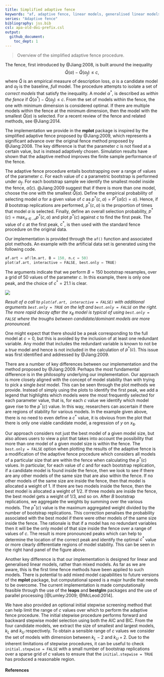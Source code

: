 ```yaml
---
title: Simplified adaptive fence
keywords: "af, adaptive fence, linear models, generalised linear models"
series: "Adaptive fence"
bibliography: jss.bib
csl: apa-old-doi-prefix.csl
output: 
  github_document:
    toc_dept: 1
---
```


> Overview of the simplified adaptive fence procedure.

The fence, first introduced by @Jiang:2008, is built around the inequality 
$$\hat{Q}(\alpha) - \hat{Q}(\alpha_{f}) \leq c,$$ 
where $\hat Q$ is an empirical measure of description loss, $\alpha$ is a candidate model and $\alpha_{f}$ is the baseline, _full_ model.  The procedure attempts to isolate a set of _correct models_ that satisfy the inequality.  A model $\alpha^*$, is described as _within the fence_ if $\hat{Q}(\alpha^*) - \hat{Q}(\alpha_{f}) \leq c$. From the set of models within the fence, the one with minimum dimension is considered optimal. If there are multiple models within the fence at the minimum dimension, then the model with the smallest $\hat{Q}(\alpha)$ is selected.  For a recent review of the fence and related methods, see @Jiang:2014.

The implementation we provide in the **mplot** package is inspired by the simplified adaptive fence proposed by @Jiang:2009, which represents a significant advance over the original fence method proposed by @Jiang:2008.  The key difference is that the parameter $c$ is not fixed at a certain value, but is instead adaptively chosen.  Simulation results have shown that the adaptive method improves the finite sample performance of the fence.

The adaptive fence procedure entails bootstrapping over a range of values of the parameter $c$.  For each value of $c$ a parametric bootstrap is performed under $\alpha_f$.  For each bootstrap sample we identify the smallest model inside the fence, $\hat{\alpha}(c)$. @Jiang:2009 suggest that if there is more than one model, choose the one with the smallest $\hat{Q}(\alpha)$.  Define the  empirical probability of selecting model $\alpha$ for a given value of $c$ as $p^*(c,\alpha)=P^*\{\hat{\alpha}(c)=\alpha\}$.  Hence, if $B$ bootstrap replications are performed, $p^*(c,\alpha)$ is the proportion of times that model $\alpha$ is selected.  Finally, define an overall selection probability, $p^*(c)=\max_{\alpha\in\mathcal{A}}p^*(c,\alpha)$ and plot $p^*(c)$ against $c$ to find the first peak. The value of $c$ at the first peak, $c^*$, is then used with the standard fence procedure on the original data.

Our implementation is provided through the `af()` function and associated plot methods. An example with the artificial data set is generated using the following code.

```s
af.art = af(lm.art, B = 150, n.c = 50)
plot(af.art, interactive = FALSE, best.only = TRUE)
```

The arguments indicate that we perform $B = 150$ bootstrap resamples, over a grid of $50$ values of the parameter $c$. In this example, there is only one peak, and the choice of $c^*=21.1$ is clear.


<div id="fig:plot.af">
<img src="images/artafboTF.png">

</div>
*Result of a call to `plot(af.art, interactive = FALSE)` with additional arguments `best.only = TRUE` on the left and `best.only = FALSE` on the right.  The more rapid decay after the $x_8$ model is typical of using `best.only = FALSE` where the troughs between candidate/dominant models are more pronounced.*

One might expect that there should be a peak corresponding to the full model at $c=0$, but this is avoided by the inclusion of at least one redundant variable.  Any model that includes the redundant variable is known to not be a _true_ model and hence is not included in the calculation of $p^*(c)$.  This issue was first identified and addressed by @Jiang:2009.

There are a number of key differences between our implementation and the method proposed by @Jiang:2009.  Perhaps the most fundamental difference is in the philosophy underlying our implementation.  Our approach is more closely aligned with the concept of model stability than with trying to pick a single _best_ model.  This can be seen through the plot methods we provide.  Instead of simply using the plots to identify the first peak, we add a legend that highlights which models were the most frequently selected for each parameter value, that is, for each $c$ value we identify which model gave rise to the $p^*(c)$ value.   In this way, researchers can ascertain if there are regions of stability for various models.  In the example given above, there is no need to even define a $c^*$ value, it is obvious from the plot that there is only one viable candidate model, a regression of $y$ on $x_8$.

Our approach considers not just the best model of a given model size, but also allows users to view a plot that takes into account the possibility that more than one model of a given model size is within the fence.  The `best.only = FALSE` option when plotting the results of the adaptive fence is a modification of the adaptive fence procedure which considers all models of a particular size that are within the fence when calculating the $p^*(c)$ values. In particular, for each value of $c$ and for each bootstrap replication, if a candidate model is found inside the fence, then we look to see if there are any other models of the same size that are also within the fence. If no other models of the same size are inside the fence, then that model is allocated a weight of 1. If there are two models inside the fence, then the best model is allocated a weight of 1/2. If three models are inside the fence, the best model gets a weight of 1/3, and so on. After $B$ bootstrap replications, we aggregate the weights by summing over the various models. The $p^*(c)$ value is the maximum aggregated weight divided by the number of bootstrap replications. This correction penalises the probability associated with the best model if there were other models of the same size inside the fence. The rationale is that if a model has no redundant variables then it will be the only model of that size inside the fence over a range of values of $c$. The result is more pronounced peaks which can help to determine the location of the correct peak and identify the optimal $c^*$ value or more clearly differentiate regions of model stability.  This can be seen in the right hand panel of the figure above.

Another key difference is that our implementation is designed for linear and generalised linear models, rather than mixed models.  As far as we are aware, this is the first time fence methods have been applied to such models.  There is potential to add mixed model capabilities to future versions of the **mplot** package, but computational speed is a major hurdle that needs to be overcome.  The current implementation is made computationally feasible through the use of the **leaps** and **bestglm** packages and the use of parallel processing  [@Lumley:2009; @McLeod:2014].

We have also provided an optional initial stepwise screening method that can help limit the range of $c$ values over which to perform the adaptive fence procedure.  The initial stepwise procedure performs forward and backward stepwise model selection using both the AIC and BIC.  From the four candidate models, we extract the size of smallest and largest models, $k_L$ and $k_U$ respectively.  To obtain a sensible range of $c$ values we consider the set of models with dimension between $k_L-2$ and $k_U+2$.  Due to the inherent limitations of stepwise procedures, it can be useful to check `initial.stepwise = FALSE` with a small number of bootstrap replications over a sparse grid of $c$ values to ensure that the `initial.stepwise = TRUE` has produced a reasonable region.


#### References